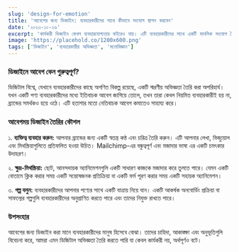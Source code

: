 ```yaml
---
slug: 'design-for-emotion'
title: 'আবেগের জন্য ডিজাইন: ব্যবহারকারীদের সাথে কীভাবে সংযোগ স্থাপন করবেন'
date: '২০২৩-১০-২৬'
excerpt: 'কার্যকরী ডিজাইন কেবল ব্যবহারযোগ্যতার বাইরেও যায়। এটি ব্যবহারকারীদের সাথে একটি মানসিক সংযোগ তৈরি করে, যা আনুগত্য এবং আনন্দ তৈরি করে।'
image: 'https://placehold.co/1200x600.png'
tags: ['ডিজাইন', 'ব্যবহারকারীর অভিজ্ঞতা', 'মনোবিজ্ঞান']
---
```


### ডিজাইনে আবেগ কেন গুরুত্বপূর্ণ?
ডিজিটাল বিশ্বে, যেখানে ব্যবহারকারীদের কাছে অগণিত বিকল্প রয়েছে, একটি স্মরণীয় অভিজ্ঞতা তৈরি করা অপরিহার্য। যখন একটি পণ্য ব্যবহারকারীদের মধ্যে ইতিবাচক আবেগ জাগিয়ে তোলে, তখন তারা কেবল নিয়মিত ব্যবহারকারীই হয় না, ব্র্যান্ডের সমর্থকও হয়ে ওঠে। এটি হতাশার মতো নেতিবাচক আবেগ কমাতেও সাহায্য করে।

### আবেগময় ডিজাইন তৈরির কৌশল
১. **ব্যক্তিত্ব ব্যবহার করুন:** আপনার ব্র্যান্ডের জন্য একটি স্বতন্ত্র কণ্ঠ এবং চরিত্র তৈরি করুন। এটি আপনার লেখা, ভিজ্যুয়াল এবং মিথস্ক্রিয়াগুলিতে প্রতিফলিত হওয়া উচিত। Mailchimp-এর বন্ধুত্বপূর্ণ এবং মজাদার ভাষা এর একটি চমৎকার উদাহরণ।

২. **ক্ষুদ্র-মিথস্ক্রিয়া:** ছোট, আনন্দদায়ক অ্যানিমেশনগুলি একটি সাধারণ কাজকে মজাদার করে তুলতে পারে। যেমন একটি বোতামে ক্লিক করার সময় একটি সন্তোষজনক প্রতিক্রিয়া বা একটি ফর্ম পূরণ করার সময় একটি সহায়ক অ্যানিমেশন।

৩. **গল্প বলুন:** ব্যবহারকারীদের আপনার পণ্যের সাথে একটি যাত্রায় নিয়ে যান। একটি আকর্ষক অনবোর্ডিং প্রক্রিয়া বা সাফল্যের গল্পগুলি ব্যবহারকারীদের অনুপ্রাণিত করতে পারে এবং তাদের নিযুক্ত রাখতে পারে।

### উপসংহার
আবেগের জন্য ডিজাইন করা মানে ব্যবহারকারীদের মানুষ হিসেবে বোঝা। তাদের চাহিদা, আকাঙ্ক্ষা এবং অনুভূতিগুলি বিবেচনা করে, আমরা এমন ডিজিটাল অভিজ্ঞতা তৈরি করতে পারি যা কেবল কার্যকরী নয়, অর্থপূর্ণও বটে।

